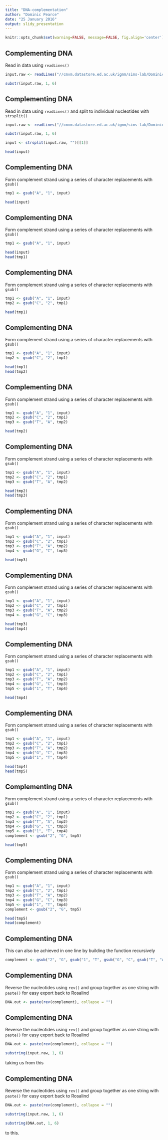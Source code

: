 ---
title: "DNA-complementation"
author: "Dominic Pearce"
date: "25 January 2016"
output: slidy_presentation
---

```{r global_options, include=FALSE}
knitr::opts_chunk$set(warning=FALSE, message=FALSE, fig.align='center')
```

## Complementing DNA
Read in data using `readLines()`
```{r}
input.raw <- readLines("//cmvm.datastore.ed.ac.uk/igmm/sims-lab/Dominic/_PhD/Projects/Labbook/zMisc/Rosalind/Complementing a Strand of DNA/rosalind_revc.txt")

substr(input.raw, 1, 6)
```

## Complementing DNA
Read in data using `readLines()` and split to individual nucleotides with `strsplit()`
```{r}
input.raw <- readLines("//cmvm.datastore.ed.ac.uk/igmm/sims-lab/Dominic/_PhD/Projects/Labbook/zMisc/Rosalind/Complementing a Strand of DNA/rosalind_revc.txt")

substr(input.raw, 1, 6)

input <- strsplit(input.raw, "")[[1]]

head(input)
```

## Complementing DNA
Form complement strand using a series of character replacements with `gsub()`
```{r}
tmp1 <- gsub("A", "1", input)

head(input)
```

## Complementing DNA
Form complement strand using a series of character replacements with `gsub()`
```{r}
tmp1 <- gsub("A", "1", input)

head(input)
head(tmp1)
```

## Complementing DNA
Form complement strand using a series of character replacements with `gsub()`
```{r}
tmp1 <- gsub("A", "1", input)
tmp2 <- gsub("C", "2", tmp1)

head(tmp1)
```

## Complementing DNA
Form complement strand using a series of character replacements with `gsub()`
```{r}
tmp1 <- gsub("A", "1", input)
tmp2 <- gsub("C", "2", tmp1)

head(tmp1)
head(tmp2)
```

## Complementing DNA
Form complement strand using a series of character replacements with `gsub()`
```{r}
tmp1 <- gsub("A", "1", input)
tmp2 <- gsub("C", "2", tmp1)
tmp3 <- gsub("T", "A", tmp2)

head(tmp2)
```

## Complementing DNA
Form complement strand using a series of character replacements with `gsub()`
```{r}
tmp1 <- gsub("A", "1", input)
tmp2 <- gsub("C", "2", tmp1)
tmp3 <- gsub("T", "A", tmp2)

head(tmp2)
head(tmp3)
```

## Complementing DNA
Form complement strand using a series of character replacements with `gsub()`
```{r}
tmp1 <- gsub("A", "1", input)
tmp2 <- gsub("C", "2", tmp1)
tmp3 <- gsub("T", "A", tmp2)
tmp4 <- gsub("G", "C", tmp3)

head(tmp3)
```

## Complementing DNA
Form complement strand using a series of character replacements with `gsub()`
```{r}
tmp1 <- gsub("A", "1", input)
tmp2 <- gsub("C", "2", tmp1)
tmp3 <- gsub("T", "A", tmp2)
tmp4 <- gsub("G", "C", tmp3)

head(tmp3)
head(tmp4)
```

## Complementing DNA
Form complement strand using a series of character replacements with `gsub()`
```{r}
tmp1 <- gsub("A", "1", input)
tmp2 <- gsub("C", "2", tmp1)
tmp3 <- gsub("T", "A", tmp2)
tmp4 <- gsub("G", "C", tmp3)
tmp5 <- gsub("1", "T", tmp4)

head(tmp4)
```
## Complementing DNA
Form complement strand using a series of character replacements with `gsub()`
```{r}
tmp1 <- gsub("A", "1", input)
tmp2 <- gsub("C", "2", tmp1)
tmp3 <- gsub("T", "A", tmp2)
tmp4 <- gsub("G", "C", tmp3)
tmp5 <- gsub("1", "T", tmp4)

head(tmp4)
head(tmp5)
```

## Complementing DNA
Form complement strand using a series of character replacements with `gsub()`
```{r}
tmp1 <- gsub("A", "1", input)
tmp2 <- gsub("C", "2", tmp1)
tmp3 <- gsub("T", "A", tmp2)
tmp4 <- gsub("G", "C", tmp3)
tmp5 <- gsub("1", "T", tmp4)
complement <- gsub("2", "G", tmp5)

head(tmp5)
```

## Complementing DNA
Form complement strand using a series of character replacements with `gsub()`
```{r}
tmp1 <- gsub("A", "1", input)
tmp2 <- gsub("C", "2", tmp1)
tmp3 <- gsub("T", "A", tmp2)
tmp4 <- gsub("G", "C", tmp3)
tmp5 <- gsub("1", "T", tmp4)
complement <- gsub("2", "G", tmp5)

head(tmp5)
head(complement)
```

## Complementing DNA
This can also be achieved in one line by building the function recursively
```{r}
complement <- gsub("2", "G", gsub("1", "T", gsub("G", "C", gsub("T", "A", gsub("C", "2", gsub("A", "1", input))))))
```

## Complementing DNA
Reverse the nucleotides using `rev()` and group together as one string with `paste()` for easy export back to Rosalind
```{r}
DNA.out <- paste(rev(complement), collapse = "")
```

## Complementing DNA
Reverse the nucleotides using `rev()` and group together as one string with `paste()` for easy export back to Rosalind 
```{r}
DNA.out <- paste(rev(complement), collapse = "")

substring(input.raw, 1, 6)
```

taking us from this

## Complementing DNA
Reverse the nucleotides using `rev()` and group together as one string with `paste()` for easy export back to Rosalind 
```{r}
DNA.out <- paste(rev(complement), collapse = "")

substring(input.raw, 1, 6)

substring(DNA.out, 1, 6)
```

to this.